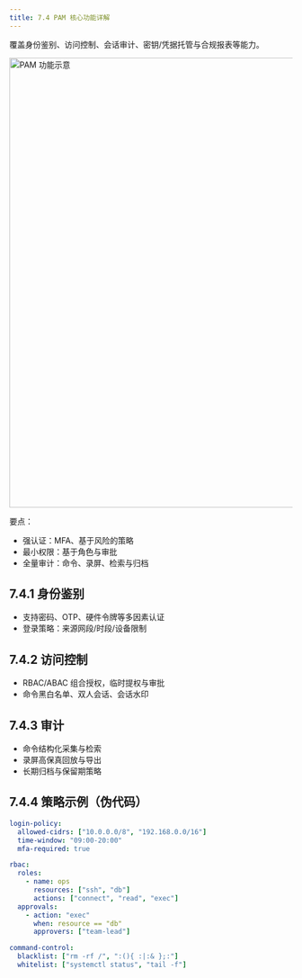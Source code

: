 ```yaml
---
title: 7.4 PAM 核心功能详解
---
```


覆盖身份鉴别、访问控制、会话审计、密钥/凭据托管与合规报表等能力。

<img src="/whitepaper/image052.png" alt="PAM 功能示意" width="800" />

要点：
- 强认证：MFA、基于风险的策略
- 最小权限：基于角色与审批
- 全量审计：命令、录屏、检索与归档

## 7.4.1 身份鉴别

- 支持密码、OTP、硬件令牌等多因素认证
- 登录策略：来源网段/时段/设备限制

## 7.4.2 访问控制

- RBAC/ABAC 组合授权，临时提权与审批
- 命令黑白名单、双人会话、会话水印

## 7.4.3 审计

- 命令结构化采集与检索
- 录屏高保真回放与导出
- 长期归档与保留期策略

## 7.4.4 策略示例（伪代码）

```yaml
login-policy:
  allowed-cidrs: ["10.0.0.0/8", "192.168.0.0/16"]
  time-window: "09:00-20:00"
  mfa-required: true

rbac:
  roles:
    - name: ops
      resources: ["ssh", "db"]
      actions: ["connect", "read", "exec"]
  approvals:
    - action: "exec"
      when: resource == "db"
      approvers: ["team-lead"]

command-control:
  blacklist: ["rm -rf /", ":(){ :|:& };:"]
  whitelist: ["systemctl status", "tail -f"]
```
